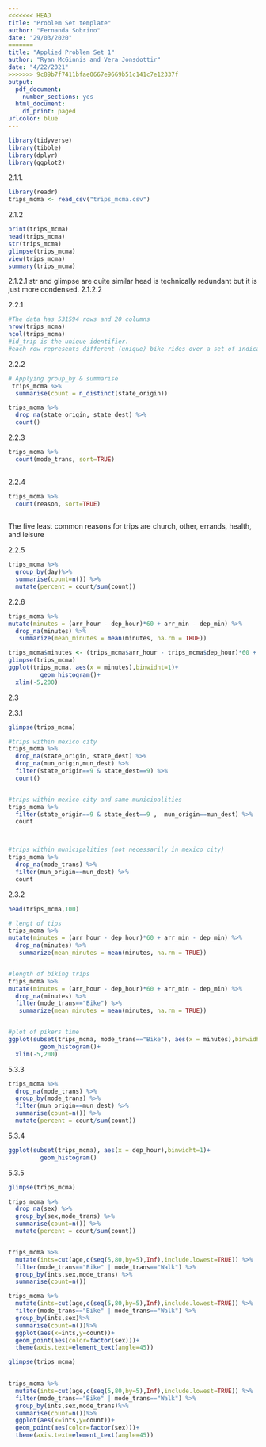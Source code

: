 ```yaml
---
<<<<<<< HEAD
title: "Problem Set template"
author: "Fernanda Sobrino"
date: "29/03/2020"
=======
title: "Applied Problem Set 1"
author: "Ryan McGinnis and Vera Jonsdottir"
date: "4/22/2021"
>>>>>>> 9c89b7f7411bfae0667e9669b51c141c7e12337f
output: 
  pdf_document:
    number_sections: yes
  html_document:
    df_print: paged
urlcolor: blue
---
```

```r
library(tidyverse)
library(tibble)
library(dplyr)
library(ggplot2)
```


2.1.1. 

```r
library(readr)
trips_mcma <- read_csv("trips_mcma.csv")
```

2.1.2 

```r
print(trips_mcma)
head(trips_mcma)
str(trips_mcma)
glimpse(trips_mcma)
view(trips_mcma)
summary(trips_mcma)
```

2.1.2.1
str and glimpse are quite similar
head is technically redundant but it is just more condensed.
2.1.2.2

2.2.1
```r
#The data has 531594 rows and 20 columns
nrow(trips_mcma)
ncol(trips_mcma)
#id_trip is the unique identifier.
#each row represents different (unique) bike rides over a set of indicators. 
```
2.2.2
```r
# Applying group_by & summarise
 trips_mcma %>%                              
  summarise(count = n_distinct(state_origin))
```

```r
trips_mcma %>%
  drop_na(state_origin, state_dest) %>%
  count()

```

2.2.3
```r

trips_mcma %>%  
  count(mode_trans, sort=TRUE)
  

```

2.2.4
```r
trips_mcma %>%  
  count(reason, sort=TRUE)
  

```
The five least common reasons for trips are church, other, errands, health, and
leisure

2.2.5
```r
trips_mcma %>% 
  group_by(day)%>%
  summarise(count=n()) %>%
  mutate(percent = count/sum(count))

```

2.2.6
```r
trips_mcma %>%
mutate(minutes = (arr_hour - dep_hour)*60 + arr_min - dep_min) %>%
  drop_na(minutes) %>%
   summarize(mean_minutes = mean(minutes, na.rm = TRUE))
```



```r
trips_mcma$minutes <- (trips_mcma$arr_hour - trips_mcma$dep_hour)*60 + trips_mcma$arr_min - trips_mcma$dep_min
glimpse(trips_mcma)
ggplot(trips_mcma, aes(x = minutes),binwidht=1)+
         geom_histogram()+
  xlim(-5,200)
```
2.3

2.3.1
```r
glimpse(trips_mcma)

#trips within mexico city
trips_mcma %>%
  drop_na(state_origin, state_dest) %>%
  drop_na(mun_origin,mun_dest) %>%
  filter(state_origin==9 & state_dest==9) %>%
  count()


#trips within mexico city and same municipalities
trips_mcma %>%
  filter(state_origin==9 & state_dest==9 ,  mun_origin==mun_dest) %>%
  count



#trips within municipalities (not necessarily in mexico city)
trips_mcma %>%
  drop_na(mode_trans) %>%
  filter(mun_origin==mun_dest) %>%
  count
```

2.3.2
```r


head(trips_mcma,100)

# lengt of tips
trips_mcma %>%
mutate(minutes = (arr_hour - dep_hour)*60 + arr_min - dep_min) %>%
  drop_na(minutes) %>%
   summarize(mean_minutes = mean(minutes, na.rm = TRUE))


#length of biking trips
trips_mcma %>%
mutate(minutes = (arr_hour - dep_hour)*60 + arr_min - dep_min) %>%
  drop_na(minutes) %>%
  filter(mode_trans=="Bike") %>%
   summarize(mean_minutes = mean(minutes, na.rm = TRUE))


#plot of pikers time
ggplot(subset(trips_mcma, mode_trans=="Bike"), aes(x = minutes),binwidht=1)+
         geom_histogram()+
  xlim(-5,200)

```
5.3.3

```r
trips_mcma %>%
  drop_na(mode_trans) %>%
  group_by(mode_trans) %>%
  filter(mun_origin==mun_dest) %>%
  summarise(count=n()) %>%
  mutate(percent = count/sum(count))

```
5.3.4
```r
ggplot(subset(trips_mcma), aes(x = dep_hour),binwidht=1)+
         geom_histogram()


```
5.3.5
```r

glimpse(trips_mcma)

trips_mcma %>%
  drop_na(sex) %>%
  group_by(sex,mode_trans) %>%
  summarise(count=n()) %>%
  mutate(percent = count/sum(count))


trips_mcma %>%
  mutate(ints=cut(age,c(seq(5,80,by=5),Inf),include.lowest=TRUE)) %>%
  filter(mode_trans=="Bike" | mode_trans=="Walk") %>%
  group_by(ints,sex,mode_trans) %>%
  summarise(count=n())


```
```r
trips_mcma %>%
  mutate(ints=cut(age,c(seq(5,80,by=5),Inf),include.lowest=TRUE)) %>%
  filter(mode_trans=="Bike" | mode_trans=="Walk") %>%
  group_by(ints,sex)%>%
  summarise(count=n())%>%
  ggplot(aes(x=ints,y=count))+
  geom_point(aes(color=factor(sex)))+
  theme(axis.text=element_text(angle=45))

glimpse(trips_mcma)
  
```
```r
trips_mcma %>%
  mutate(ints=cut(age,c(seq(5,80,by=5),Inf),include.lowest=TRUE)) %>%
  filter(mode_trans=="Bike" | mode_trans=="Walk") %>%
  group_by(ints,sex,mode_trans)%>%
  summarise(count=n())%>%
  ggplot(aes(x=ints,y=count))+
  geom_point(aes(color=factor(sex)))+
  theme(axis.text=element_text(angle=45))

```


